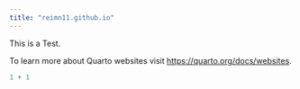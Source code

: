 ```yaml
---
title: "reimn11.github.io"
---
```


This is a Test.

To learn more about Quarto websites visit <https://quarto.org/docs/websites>.

```r
1 + 1
```
